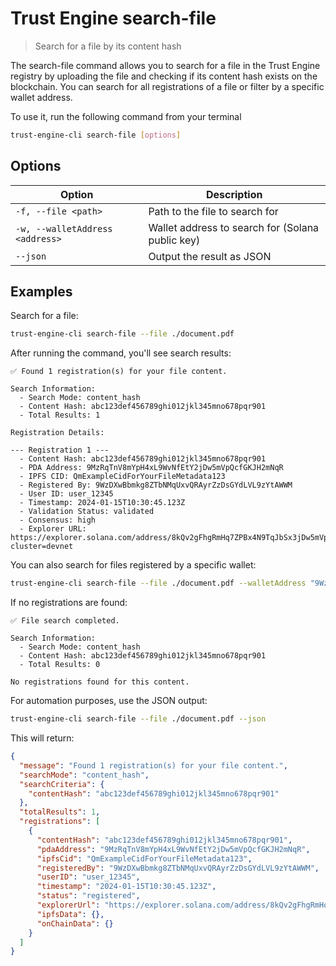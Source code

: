 # Trust Engine search-file

> Search for a file by its content hash

The search-file command allows you to search for a file in the Trust Engine registry by uploading the file and checking if its content hash exists on the blockchain. You can search for all registrations of a file or filter by a specific wallet address.

To use it, run the following command from your terminal

```bash
trust-engine-cli search-file [options]
```

## Options

| Option                      | Description                                       |
| --------------------------- | ------------------------------------------------- |
| `-f, --file <path>`         | Path to the file to search for                   |
| `-w, --walletAddress <address>` | Wallet address to search for (Solana public key) |
| `--json`                    | Output the result as JSON                         |

## Examples

Search for a file:

```bash
trust-engine-cli search-file --file ./document.pdf
```

After running the command, you'll see search results:

```
✅ Found 1 registration(s) for your file content.

Search Information:
  - Search Mode: content_hash
  - Content Hash: abc123def456789ghi012jkl345mno678pqr901
  - Total Results: 1

Registration Details:

--- Registration 1 ---
  - Content Hash: abc123def456789ghi012jkl345mno678pqr901
  - PDA Address: 9MzRqTnV8mYpH4xL9WvNfEtY2jDw5mVpQcfGKJH2mNqR
  - IPFS CID: QmExampleCidForYourFileMetadata123
  - Registered By: 9WzDXwBbmkg8ZTbNMqUxvQRAyrZzDsGYdLVL9zYtAWWM
  - User ID: user_12345
  - Timestamp: 2024-01-15T10:30:45.123Z
  - Validation Status: validated
  - Consensus: high
  - Explorer URL: https://explorer.solana.com/address/8kQv2gFhgRmHq7ZPBx4N9TqJbSx3jDw5mVpL1WzNfEtY?cluster=devnet
```

You can also search for files registered by a specific wallet:

```bash
trust-engine-cli search-file --file ./document.pdf --walletAddress "9WzDXwBbmkg8ZTbNMqUxvQRAyrZzDsGYdLVL9zYtAWWM"
```

If no registrations are found:

```
✅ File search completed.

Search Information:
  - Search Mode: content_hash
  - Content Hash: abc123def456789ghi012jkl345mno678pqr901
  - Total Results: 0

No registrations found for this content.
```

For automation purposes, use the JSON output:

```bash
trust-engine-cli search-file --file ./document.pdf --json
```

This will return:

```json
{
  "message": "Found 1 registration(s) for your file content.",
  "searchMode": "content_hash",
  "searchCriteria": {
    "contentHash": "abc123def456789ghi012jkl345mno678pqr901"
  },
  "totalResults": 1,
  "registrations": [
    {
      "contentHash": "abc123def456789ghi012jkl345mno678pqr901",
      "pdaAddress": "9MzRqTnV8mYpH4xL9WvNfEtY2jDw5mVpQcfGKJH2mNqR",
      "ipfsCid": "QmExampleCidForYourFileMetadata123",
      "registeredBy": "9WzDXwBbmkg8ZTbNMqUxvQRAyrZzDsGYdLVL9zYtAWWM",
      "userID": "user_12345",
      "timestamp": "2024-01-15T10:30:45.123Z",
      "status": "registered",
      "explorerUrl": "https://explorer.solana.com/address/8kQv2gFhgRmHq7ZPBx4N9TqJbSx3jDw5mVpL1WzNfEtY?cluster=devnet",
      "ipfsData": {},
      "onChainData": {}
    }
  ]
}
```
